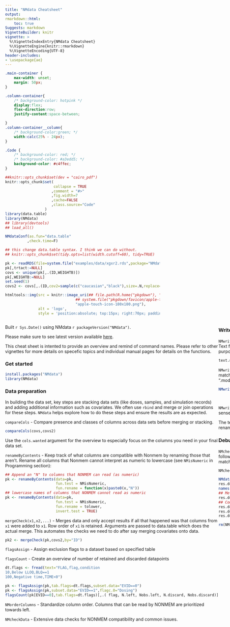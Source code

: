 ```yaml
---
title: "NMdata Cheatsheet"
output:
rmarkdown::html:
    toc: true
Suggests: markdown
VignetteBuilder: knitr
vignette: >
  %\VignetteIndexEntry{NMdata Cheatsheet}
  %\VignetteEngine{knitr::rmarkdown}
  %\VignetteEncoding{UTF-8}
header-includes:
- \usepackage{ae}
---
```


```css
.main-container {
	max-width: unset;
	margin: 50px;
}

.column-container{
	/* background-color: hotpink */
	display:flex;
	flex-direction:row;
	justify-content:space-between;

}
.column-container__column{
	/* background-color:green; */
	width:calc(25% - 24px);
}

.Code {
	/* background-color: red; */
	/* background-color: #a3edd5; */
	background-color: #c4ffec;
}

```

```r
##knitr::opts_chunk$set(dev = "cairo_pdf")
knitr::opts_chunk$set(
                      collapse = TRUE
                     ,comment = "#>"
                     ,fig.width=7
                     ,cache=FALSE
                     ,class.source="Code"
                  )
library(data.table)
library(NMdata)
## library(devtools)
## load_all()

NMdataConf(as.fun="data.table"
          ,check.time=F)

## this change data.table syntax. I think we can do without.
## knitr::opts_chunk$set(tidy.opts=list(width.cutoff=60), tidy=TRUE)

pk <- readRDS(file=system.file("examples/data/xgxr2.rds",package="NMdata"))
pk[,trtact:=NULL]
covs <- unique(pk[,.(ID,WEIGHTB)])
pk[,WEIGHTB:=NULL]
set.seed(1)
covs2 <- covs[,.(ID,cov2=sample(c("caucasian","black"),size=.N,replace=T))]

```

<!-- The NMdata logo -->
```r
htmltools::img(src = knitr::image_uri(## file.path(R.home("pkgdown"), "favicon", "apple-touch-icon-152x152.png")),
                                ## system.file("pkgdown/favicon/apple-touch-icon-152x152.png",package="NMdata")),
                                "apple-touch-icon-180x180.png"),
               alt = 'logo', 
               style = 'position:absolute; top:15px; right:70px; padding:0px; width:150px')
```


:::: {style="display: flex;" class="column-container"}
::: {class="column-container__column"}

Built `r Sys.Date()` using NMdata `r packageVersion("NMdata")`.

Please make sure to see latest version available
[here](https://philipdelff.github.io/NMdata/). 

This cheat sheet is
intented to provide an overview and remind of command names. Please
refer to other vignettes for more details on specefic topics and
individual manual pages for details on the functions.

### Get started
```r
install.packages("NMdata")
library(NMdata)
```


### Data preparation
In building the data set, key steps are stacking data sets (like doses, samples, and simulation records) and adding additional information such as covariates. We often use `rbind` and merge or join operations for these steps. `NMdata` helps explore how to do these steps and ensure the results are as expected.

<!-- `dims` - compare dimensions of multiple data sets -->
<!-- ```{r} -->
<!-- ## In these examples we use a PK dataset and a set of covariates -->
<!-- dims(pk,covs) -->
<!-- ``` -->

`compareCols` - Compare presence and classes of columns across data sets before merging or stacking. 
```r
compareCols(covs,covs2)
```
Use the `cols.wanted` argument for the overview to especially focus on the columns you need in your final data set. 


`renameByContents` - Keep track of what columns are compatible with Nonmem by renaming those that aren't. Rename all columns that Nonmem cannot interpret as numeric to lowercase (see `NMisNumeric` in Programming section):
```r
## Append an "N" to columns that NONMEM can read (as numeric)
pk <- renameByContents(data=pk,
                       fun.test = NMisNumeric,
                       fun.rename = function(x)paste0(x,"N"))
## lowercase names of columns that NONMEM cannot read as numeric
pk <- renameByContents(data=pk,
                       fun.test = NMisNumeric,
                       fun.rename = tolower,
                       invert.test = TRUE)
```

`mergeCheck(x1,x2,...)` - Merges data and only accept results if all that happened was that columns from `x1` were added to `x1`. Row order of `x1` is retained. Arguments are passed to data.table which does the actual merge. This automates the checks we need to do after say merging covariates onto data.

```r
pk2 <- mergeCheck(pk,covs2,by="ID")
```


`flagsAssign` - Assign exclusion flags to a dataset based on specified table

`flagsCount` - Create an overview of number of retained and discarded datapoints

```r
dt.flags <- fread(text="FLAG,flag,condition
10,Below LLOQ,BLQ==1
100,Negative time,TIME<0")

pk <- flagsAssign(pk,tab.flags=dt.flags,subset.data="EVID==0")
pk <- flagsAssign(pk,subset.data="EVID==1",flagc.0="Dosing")
flagsCount(pk[EVID==0],tab.flags=dt.flags)[,.( flag, N.left, Nobs.left, N.discard, Nobs.discard)]
```


`NMorderColumns` - Standardize column order. Columns that can be read by NONMEM are prioritized towards left.

`NMcheckData` - Extensive data checks for NONMEM compatibility and common issues.


:::

::: {class="column-container__column"}

### Write data and update NONMEM control streams accordingly

`NMwriteData` - Write data ensuring compatibility with NONMEM. By defaults saves both a csv (for NONMEM) and an rds (for R, retaining factor levels etc). Text for optional use in `$INPUT` and `$DATA` NONMEM sections is returned. `script` and `args.stamp` are optional arguments, see "Traceability" section for their purpose.

```r
text.nm <- NMwriteData(pk,file="derived/pkdata.csv",script="NMdata-cheat.Rmd",args.stamp=list(Description="PK data for the NMdata Cheatsheet"))
```

`NMwriteSection` - Replace sections of a nonmem control stream. `NMwriteSection` can use the text generated by `NMwriteData` to update NONMEM runs to match the newly generated input data. Update INPUT section (and not DATA) for all control streams in directory "nonmem" that start with "run1" and end in ".mod" (say "run101.mod" to "run199.mod"):
```r
NMwriteSection(dir="nonmem",
               file.pattern="run1.*\.mod"
               list.sections=text.nm["INPUT"])               
```
`NMwriteSection` has the argument `data.file` to further limit the scope of files to update based on what data file the control streams use. It only makes sense to use the auto-generated text for control streams that use this data set.

The text for NONMEM can be generated without saving data using `NMgenText`. You can tailor the generation of the text to copy `(DV=CONC)`, drop `(COL=DROP)`, rename (`DV` instead of `CONC`) and more.

### Debugging input data (and control stream)
`NMcheckData` - Run on a path to an control stream, it will check column names in INPUT section against data and then run a full check of the data set. In the following model we forgot to update the control stream INPUT section after adding a column to data ("off" means that INPUT text can be reorganized to match data file better).
```r
NMcheckColnames <- function(x)NMdata::NMcheckColnames(file.path(system.file(paste0("examples/nonmem/",x), package="NMdata")))
```
```r
NMdataConf(as.fun="data.table")
res.debug <- NMcheckData(file="nonmem/run201.mod",quiet=T)
names(res.debug)
## Meta data on input data file:
res.debug$tables
## Comparison of variable naming:
res.debug$input.colnames[c(1:2)]
res.debug$input.colnames[c(9:12)]
res.debug$NMcheckData$summary
```
```r
rm(NMcheckColnames)
```

:::
::: {class="column-container__column"}

### Retrieve Nonmem results
`NMscanData` - Automatically find Nonmem input and output tables and organize data. By default, available column names are taken from the NONMEM control stream. Additional column names (columns not read by NONMEM) are taken from input data file.
```r
##NMscanData <- function(x)NMdata::NMscanData(file.path(system.file(paste0("examples/nonmem/",x), package="NMdata")))
## res1 <- NMscanData(system.file("examples/nonmem/xgxr001.lst", package="NMdata"))
```
```r
NMdataConf(as.fun="data.table")
res1.dt <- NMscanData("nonmem/run101.lst")
class(res1.dt)
NMdataConf(as.fun=tibble::as_tibble,quiet=TRUE)
res1.tbl <- NMscanData("nonmem/run101.lst")
class(res1.tbl)
dims(res1.dt,res1.tbl)
```
```r
rm(NMscanData)
```

```r
library(ggplot2)
NMdataConf(as.fun="data.table")
res1.dt <- NMscanData("nonmem/run101.lst",recover.rows=TRUE)
ggplot(res1.dt[ID==135&EVID==0],aes(TIME))+
    geom_point(aes(y=DV,colour=flag))+
    geom_line(aes(y=PRED))
```

#### Additional functions to read (NONMEM) data files
`NMscanTables` - Find and read all output data tables based on a NONMEM control stream file. A list of tables is returned.

`NMreadTab` - Read an output table file from NONMEM based on path to output data file

`NMscanInput` - Read input data based on NONMEM control stream and optionally translate column names according to the `$INPUT` NONMEM section

`NMreadCsv` - Read input data formatted for nonmem



:::

::: {class="column-container__column"}

### Configuration

Use the many options in `NMdataConf` to tailor NMdata behaviour to your setup and preferences. Make NMdata functions return data.tables or tibbles:
```r
NMdataConf(as.fun=tibble::as_tibble)
NMdataConf(as.fun="data.table")
```

By default, NMdata is configured to read files from PSN in which case the input control stream is needed to find the input data. Do this if you don't use PSN:
```r
NMdataConf(file.mod=identity)
```

Loosely speaking, `NMdataConf` changes default values of NMdata function arguments.


### Traceability 
`NMinfo` - Get metadata from an NMdata object. This will show where and when input data was created, when model was run, results of concistency checks, what tables were read, how they were combined and a complete list of data columns and their origin.


A list of the available elements:
```r
NMdataConf(as.fun="data.table")
names(NMinfo(res1.dt))
```
The information recorded during saving of the input data
```r
NMinfo(res1.dt,"dataCreate")
```
A full list of columns in all columns in output and input data is included. The source data file and the column number in the result (`COLNUM`) are listed.
```r
NMinfo(res1.dt,"columns")[1:8]
```
We saw earlier that we got "30+2" columns back. We see that the additional two were added by NMscanData (`source`). `DV` was already included from another table so the redundant `DV` column is omitted.
```r
NMinfo(res1.dt,"columns")[30:33]
```

::: 
::::
